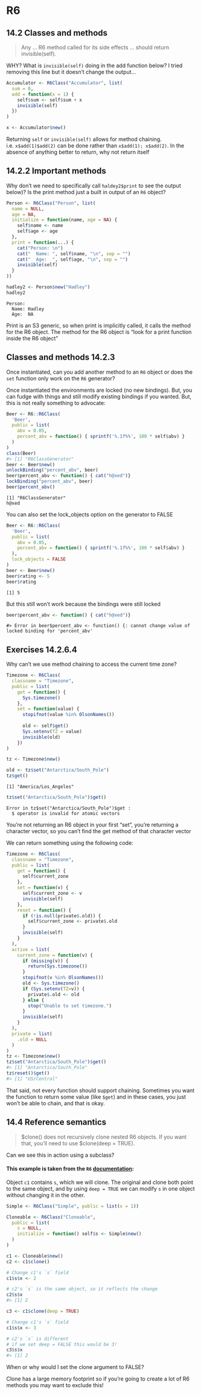 # R6

## 14.2 Classes and methods {-}

:::question
> Any ... R6 method called for its side effects ... should return invisible(self).

WHY? What is `invisible(self)` doing in the add function below? I tried removing this line but it doesn't change the output...
:::

```r
Accumulator <- R6Class("Accumulator", list(
  sum = 0,
  add = function(x = 1) {
    self$sum <- self$sum + x 
    invisible(self)
  })
)

x <- Accumulator$new()
```

Returning `self` or `invisible(self)` allows for method chaining.  i.e. `x$add(1)$add(2)` can be done rather than `x$add(1); x$add(2)`. In the absence of anything better to return, why not return itself

## 14.2.2 Important methods {-}

:::question
Why don't we need to specifically call `haldey2$print` to see the output below)? Is the print method just a built in output of an `R6` object?
:::
 
```r
Person <- R6Class("Person", list(
  name = NULL,
  age = NA,
  initialize = function(name, age = NA) {
    self$name <- name
    self$age <- age
  },
  print = function(...) {
    cat("Person: \n")
    cat("  Name: ", self$name, "\n", sep = "")
    cat("  Age:  ", self$age, "\n", sep = "")
    invisible(self)
  }
))

hadley2 <- Person$new("Hadley")
hadley2
```

```
Person: 
  Name: Hadley
  Age:  NA
```

Print is an S3 generic, so when print is implicitly called, it calls the method for the R6 object. The method for the R6 object is "look for a print function inside the R6 object"

## Classes and methods 14.2.3 {-}

:::question
Once instantiated, can you add another method to an `R6` object or does the `set` function only work on the `R6` generator?
:::

Once instantiated the environments are locked (no new bindings).  But, you can fudge with things and still modify existing bindings if you wanted.  But, this is not really something to advocate:
 
```r
Beer <- R6::R6Class(
  'Beer',
  public = list(
    abv = 0.05,
    percent_abv = function() { sprintf('%.1f%%', 100 * self$abv) }
  )
)
class(Beer)
#> [1] "R6ClassGenerator"
beer <- Beer$new()
unlockBinding("percent_abv", beer)
beer$percent_abv <- function() { cat("h@xed")}
lockBinding("percent_abv", beer)
beer$percent_abv()
```
```
[1] "R6ClassGenerator"
h@xed
```

You can also set the lock_objects option on the generator to FALSE

```r
Beer <- R6::R6Class(
  'Beer',
  public = list(
    abv = 0.05,
    percent_abv = function() { sprintf('%.1f%%', 100 * self$abv) }
  ),
  lock_objects = FALSE
)
beer <- Beer$new()
beer$rating <- 5
beer$rating
```

```
[1] 5
```

But this still won't work because the bindings were still locked
```r
beer$percent_abv <- function() { cat("h@xed")}
```

```
#> Error in beer$percent_abv <- function() {: cannot change value of locked binding for 'percent_abv'
```

## Exercises 14.2.6.4 {-} 

:::question
Why can't we use method chaining to access the current time zone?
:::

```r
Timezone <- R6Class(
  classname = "Timezone", 
  public = list(
    get = function() {
      Sys.timezone()
    },
    set = function(value) {
      stopifnot(value %in% OlsonNames())
      
      old <- self$get()
      Sys.setenv(TZ = value)
      invisible(old)
    })
)

tz <- Timezone$new()

old <- tz$set("Antarctica/South_Pole")
tz$get()
```

```
[1] "America/Los_Angeles"
```

```r
tz$set("Antarctica/South_Pole")$get()
```

```
Error in tz$set("Antarctica/South_Pole")$get : 
  $ operator is invalid for atomic vectors
```

You’re not returning an R6 object in your first “set”, you’re returning a character vector, so you can’t find the get method of that character vector

We can return something using the following code: 

```r
Timezone <- R6Class(
  classname = "Timezone", 
  public = list(
    get = function() {
      self$current_zone
    },
    set = function(v) {
      self$current_zone <- v
      invisible(self)
    },
    reset = function() {
      if (!is.null(private$.old)) {
        self$current_zone <- private$.old
      }
      invisible(self)
    }
  ),
  active = list(
    current_zone = function(v) {
      if (missing(v)) {
        return(Sys.timezone())
      }
      stopifnot(v %in% OlsonNames())
      old <- Sys.timezone()
      if (Sys.setenv(TZ=v)) {
        private$.old <- old
      } else {
        stop("Unable to set timezone.")
      }
      invisible(self)
    }
  ),
  private = list(
    .old = NULL
  )
)
tz <- Timezone$new()
tz$set("Antarctica/South_Pole")$get()
#> [1] "Antarctica/South_Pole"
tz$reset()$get()
#> [1] "US/Central"
```

That said, not every function should support chaining. Sometimes you want the function to return some value (like `$get`) and in these cases, you just won't be able to chain, and that is okay.

## 14.4 Reference semantics {-}

:::question
> $clone() does not recursively clone nested R6 objects. If you want that, you’ll need to use $clone(deep = TRUE).

Can we see this in action using a subclass?
:::

#### This example is taken from the `R6` [documentation](https://r6.r-lib.org/articles/Introduction.html): {-}

Object `c1` contains `s`, which we will clone. The original and clone both point to the same object, and by using `deep = TRUE` we can modify `s` in one object without changing it in the other. 

```r
Simple <- R6Class("Simple", public = list(x = 1))

Cloneable <- R6Class("Cloneable",
  public = list(
    s = NULL,
    initialize = function() self$s <- Simple$new()
  )
)

c1 <- Cloneable$new()
c2 <- c1$clone()

# Change c1's `s` field
c1$s$x <- 2

# c2's `s` is the same object, so it reflects the change
c2$s$x
#> [1] 2

c3 <- c1$clone(deep = TRUE)

# Change c1's `s` field
c1$s$x <- 3

# c2's `s` is different
# if we set deep = FALSE this would be 3!
c3$s$x
#> [1] 2
```


:::question
When or why would I set the clone argument to FALSE?
:::

Clone has a large memory footprint so if you're going to create a lot of R6 methods you may want to exclude this!
